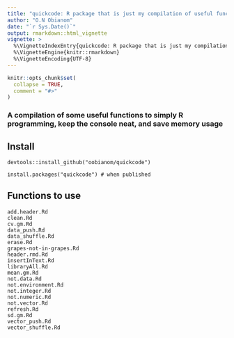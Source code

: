 ```yaml
---
title: "quickcode: R package that is just my compilation of useful functions across various processes"
author: "O.N Obianom"
date: "`r Sys.Date()`"
output: rmarkdown::html_vignette
vignette: >
  %\VignetteIndexEntry{quickcode: R package that is just my compilation of useful functions across various processes}
  %\VignetteEngine{knitr::rmarkdown}
  %\VignetteEncoding{UTF-8}
---
```


```r
knitr::opts_chunk$set(
  collapse = TRUE,
  comment = "#>"
)
```


### A compilation of some useful functions to simply R programming, keep the console neat, and save memory usage 

## Install

```
devtools::install_github("oobianom/quickcode")

install.packages("quickcode") # when published

```

## Functions to use

```
add.header.Rd
clean.Rd
cv.gm.Rd
data_push.Rd
data_shuffle.Rd
erase.Rd
grapes-not-in-grapes.Rd
header.rmd.Rd
insertInText.Rd
libraryAll.Rd
mean.gm.Rd
not.data.Rd
not.environment.Rd
not.integer.Rd
not.numeric.Rd
not.vector.Rd
refresh.Rd
sd.gm.Rd
vector_push.Rd
vector_shuffle.Rd

```

